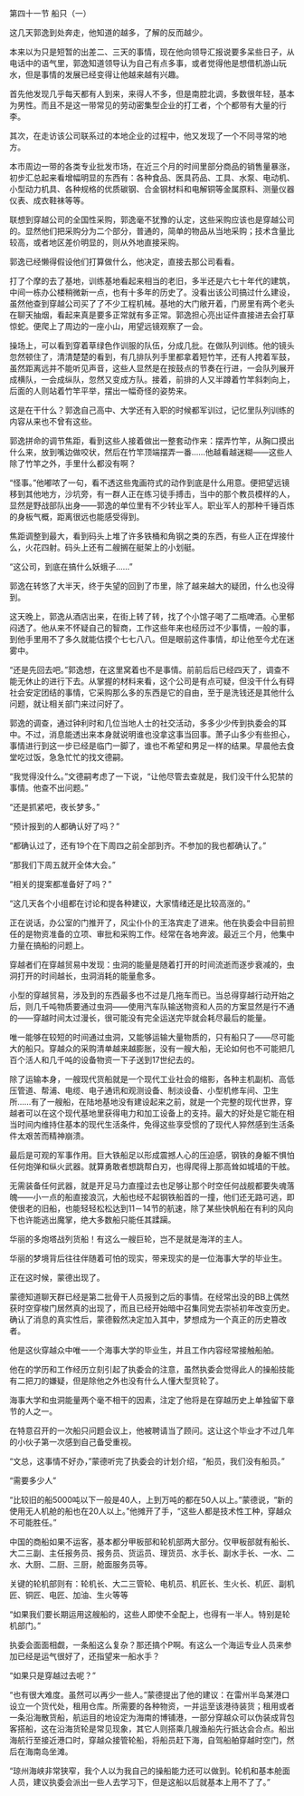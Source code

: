 

第四十一节 船只（一）

这几天郭逸到处奔走，他知道的越多，了解的反而越少。

本来以为只是短暂的出差二、三天的事情，现在他向领导汇报说要多呆些日子，从电话中的语气里，郭逸知道领导认为自己有点多事，或者觉得他是想借机游山玩水，但是事情的发展已经变得让他越来越有兴趣。

首先他发现几乎每天都有人到来，来得人不多，但是南腔北调，多数很年轻，基本为男性。而且不是这一带常见的劳动密集型企业的打工者，个个都带有大量的行李。

其次，在走访该公司联系过的本地企业的过程中，他又发现了一个不同寻常的地方。

本市周边一带的各类专业批发市场，在近三个月的时间里部分商品的销售量暴涨，初步汇总起来看增幅明显的东西有：各种食品、医具药品、工具、水泵、电动机、小型动力机具、各种规格的优质碳钢、合金钢材料和电解铜等金属原料、测量仪器仪表、成衣鞋袜等等。

联想到穿越公司的全国性采购，郭逸毫不犹豫的认定，这些采购应该也是穿越公司的。显然他们把采购分为二个部分，普通的，简单的物品从当地采购；技术含量比较高，或者地区差价明显的，则从外地直接采购。

郭逸已经懒得假设他们打算做什么，他决定，直接去那公司看看。

打了个摩的去了基地，训练基地看起来相当的老旧，多半还是六七十年代的建筑，中间一栋办公楼稍微新一点，也有十多年的历史了。没看出该公司搞过什么建设，虽然他查到穿越公司买了了不少工程机械。基地的大门敞开着，门房里有两个老头在聊天抽烟，看起来真是要多正常就有多正常。郭逸担心亮出证件直接进去会打草惊蛇。便爬上了周边的一座小山，用望远镜观察了一会。

操场上，可以看到穿着草绿色作训服的队伍，分成几批。在做队列训练。他的镜头忽然顿住了，清清楚楚的看到，有几排队列手里都拿着短竹竿，还有人挎着军鼓，虽然距离远并不能听见声音，这些人显然是在按鼓点的节奏在行进，一会队列展开成横队，一会成纵队，忽然又变成方队。接着，前排的人又半蹲着竹竿斜刺向上，后面的人则站着竹竿平举，摆出一幅奇怪的姿势来。

这是在干什么？郭逸自己高中、大学还有入职的时候都军训过，记忆里队列训练的内容从来也不曾有这些。

郭逸拼命的调节焦距，看到这些人接着做出一整套动作来：摆弄竹竿，从胸口摸出什么来，放到嘴边做咬状，然后在竹竿顶端摆弄一番……他越看越迷糊――这些人除了竹竿之外，手里什么都没有啊？

“怪事。”他嘟哝了一句，看不透这些鬼画符式的动作到底是什么用意。便把望远镜移到其他地方，沙坑旁，有一群人正在练习徒手搏击，当中的那个教员模样的人，显然是野战部队出身――郭逸的单位里有不少转业军人。职业军人的那种千锤百炼的身板气概，距离很远也能感受得到。

焦距调整到最大，看到码头上堆了许多铁桶和角钢之类的东西，有些人正在焊接什么，火花四射。码头上还有二艘搁在艇架上的小划艇。

“这公司，到底在搞什么妖蛾子……”

郭逸在转悠了大半天，终于失望的回到了市里，除了越来越大的疑团，什么也没得到。

这天晚上，郭逸从酒店出来，在街上转了转，找了个小馆子喝了二瓶啤酒。心里郁闷透了。他从来不怀疑自己的智商，工作这些年来也经历过不少事情，一般的事，到他手里用不了多久就能估摸个七七八八。但是眼前这件事情，却让他至今尤在迷雾中。

“还是先回去吧。”郭逸想，在这里窝着也不是事情。前前后后已经四天了，调查不能无休止的进行下去。从掌握的材料来看，这个公司是有点可疑，但没干什么有碍社会安定团结的事情，它采购那么多的东西是它的自由，至于是洗钱还是其他什么问题，就让相关部门来过问好了。

郭逸的调查，通过钟利时和几位当地人士的社交活动，多多少少传到执委会的耳中。不过，消息能透出来本身就说明谁也没拿这事当回事。萧子山多少有些担心，事情进行到这一步已经是临门一脚了，谁也不希望和男足一样的结果。早晨他去食堂吃过饭，急急忙忙的找文德嗣。

“我觉得没什么。”文德嗣考虑了一下说，“让他尽管去查就是，我们没干什么犯禁的事情。他查不出问题。”

“还是抓紧吧，夜长梦多。”

“预计报到的人都确认好了吗？”

“都确认过了，还有19个在下周四之前全部到齐。不参加的我也都确认了。”

“那我们下周五就开全体大会。”

“相关的提案都准备好了吗？”

“这几天各个小组都在讨论和提各种建议，大家情绪还是比较高涨的。”

正在说话，办公室的门推开了，风尘仆仆的王洛宾走了进来。他在执委会中目前担任的是物资准备的立项、审批和采购工作。经常在各地奔波。最近三个月，他集中力量在搞船的问题上。

穿越者们在穿越贸易中发现：虫洞的能量是随着打开的时间流逝而逐步衰减的，虫洞打开的时间越长，虫洞消耗的能量愈多。

小型的穿越贸易，涉及到的东西最多也不过是几拖车而已。当总得穿越行动开始之后，则几千吨物质要通过虫洞――使用汽车队输送物资和人员的方案显然是行不通的――穿越时间太过漫长，很可能没有完全运送完毕就会耗尽最后的能量。

唯一能够在较短的时间通过虫洞，又能够运输大量物质的，只有船只了――尽可能大的船只。穿越众的采购清单越来越膨胀，没有一艘大船，无论如何也不可能把几百个活人和几千吨的设备物资一下子送到17世纪去的。

除了运输本身，一艘现代货船就是一个现代工业社会的缩影，各种主机副机、高低压管道、帮浦、电缆、电子通讯和观测设备、制淡设备、小型机修车间、卫生所……有了一艘船，在陆地基地没有建设起来之前，就是一个完整的现代世界，穿越者可以在这个现代基地里获得电力和加工设备上的支持。最大的好处是它能在相当时间内维持住基本的现代生活条件，免得这些享受惯的了现代人猝然感到生活条件太艰苦而精神崩溃。

最后是可观的军事作用。巨大铁船足以形成震撼人心的压迫感，钢铁的身躯不惧怕任何炮弹和纵火武器。就算勇敢者想跳帮白刃，也得爬得上那高耸如城墙的干舷。

无需装备任何武器，就是开足马力直撞过去也足够让那个时空任何战舰都要失魂落魄――小一点的船直接浪沉，大船也经不起钢铁船首的一撞，他们还无路可逃，即使很老的旧船，也能轻轻松松达到11－14节的航速，除了某些快帆船在有利的风向下也许能逃出魔掌，绝大多数船只能任其蹂躏。

华丽的多炮塔战列货船！有这么一艘巨轮，岂不是就是海洋的主人。

华丽的梦境背后往往伴随着可怕的现实，带来现实的是一位海事大学的毕业生。

正在这时候，蒙德出现了。

蒙德知道聊天群已经是第二批骨干人员报到之后的事情。在经常出没的BB上偶然获时空穿梭门居然真的出现了，而且已经开始暗中召集同党去崇祯初年改变历史。确认了消息的真实性后，蒙德毅然决定加入其中，梦想成为一个真正的历史篡改者。

他是这伙穿越众中唯一一个海事大学的毕业生，并且工作内容经常接触船舶。

他在的学历和工作经历立刻引起了执委会的注意，虽然执委会觉得此人的操船技能有二把刀的嫌疑，但是除他之外也没有什么人懂大型货轮了。

海事大学和虫洞能量两个毫不相干的因素，注定了他将是在穿越历史上单独留下章节的人之一。

在特意召开的一次船只问题会议上，他被聘请当了顾问。这让这个毕业才不过几年的小伙子第一次感到自己备受重视。

“文总，这事情不好办，”蒙德听完了执委会的计划介绍，“船员，我们没有船员。”

“需要多少人”

“比较旧的船5000吨以下一般是40人，上到万吨的都在50人以上。”蒙德说，“新的使用无人机舱的船也在20人以上。”他摊开了手，“这些人都是技术性工种，穿越众不可能胜任。”

中国的商船如果不运客，基本都分甲板部和轮机部两大部分。仅甲板部就有船长、大二三副、主任报务员、报务员、货运员、理货员、水手长、副水手长、一水、二水、大厨、二厨、三厨，舱面服务员等。

关键的轮机部则有：轮机长、大二三管轮、电机员、机匠长、生火长、机匠、副机匠、铜匠、电匠、加油、生火等等

“如果我们要长期运用这艘船的，这些人即使不全配上，也得有一半人。特别是轮机部门。”

执委会面面相觑，一条船这么复杂？那还搞个P啊。有这么一个海运专业人员来参加已经是运气很好了，还指望来一船水手？

“如果只是穿越过去呢？”

“也有很大难度。虽然可以再少一些人。”蒙德提出了他的建议：在雷州半岛某港口设立一个货代处，租用仓库。所需要的各种物资，一并运至该港待装货；租用或者一条沿海散货船，航运目的地设定为海南的博铺港，一部分穿越众可以伪装成背包客搭船，这在沿海货轮是常见现象，其它人则搭乘几艘渔船先行抵达会合点。船出海航行至接近港口时，穿越众接管轮船，将船员赶下海，自驾船舶穿越时空门，然后在海南岛坐滩。

“琼州海峡非常狭窄，我个人以为我自己的操船能力还可以做到。轮机和基本舱面人员，建议执委会派出一些人去学习下，但是这船以后就基本上用不了了。”

